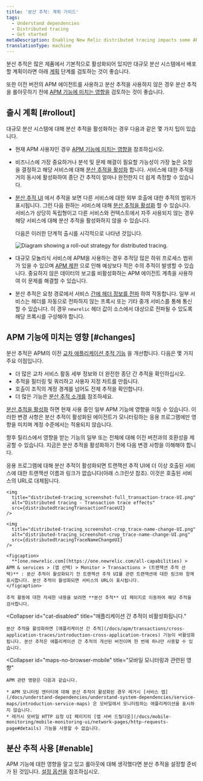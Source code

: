 ```yaml
---
title: '분산 추적: 계획 가이드'
tags:
  - Understand dependencies
  - Distributed tracing
  - Get started
metaDescription: Enabling New Relic distributed tracing impacts some APM features.
translationType: machine
---
```





분산 추적은 많은 제품에서 기본적으로 활성화되어 있지만 대규모 분산 시스템에서 배포할 계획이라면 아래 [계획](#rollout) 단계를 검토하는 것이 좋습니다.

또한 이전 버전의 APM 에이전트를 사용하고 분산 추적을 사용하지 않은 경우 분산 추적을 롤아웃하기 전에 [APM 기능에 미치는 영향을](#changes) 검토하는 것이 좋습니다.

## 출시 계획 [#rollout]

대규모 분산 시스템에 대해 분산 추적을 활성화하는 경우 다음과 같은 몇 가지 팁이 있습니다.

* 현재 APM 사용자인 경우 [APM 기능에 미치는 영향을](#changes) 참조하십시오.

* 비즈니스에 가장 중요하거나 분석 및 문제 해결이 필요할 가능성이 가장 높은 요청을 결정하고 해당 서비스에 대해 [분산 추적을 활성화](#enable) 합니다. 서비스에 대한 추적을 거의 동시에 활성화하여 종단 간 추적이 얼마나 완전한지 더 쉽게 측정할 수 있습니다.

* [분산 추적 UI](/docs/apm/distributed-tracing/ui-data/understand-use-distributed-tracing-data) 에서 추적을 보면 다른 서비스에 대한 외부 호출에 대한 추적의 범위가 표시됩니다. 그런 다음 원하는 서비스에 대해 [분산 추적을 활성화](#enable) 할 수 있습니다. 서비스가 상당히 독립형이고 다른 서비스와 컨텍스트에서 자주 사용되지 않는 경우 해당 서비스에 대해 분산 추적을 활성화하지 않을 수 있습니다.

  다음은 이러한 단계적 출시를 시각적으로 나타낸 것입니다.

  <img
    title="Diagram showing a roll-out strategy for distributed tracing."
    alt="Diagram showing a roll-out strategy for distributed tracing."
    src={distributedtracingDistributedTracingRollout}
  />

* 대규모 모놀리식 서비스에 APM을 사용하는 경우 추적당 많은 하위 프로세스 범위가 있을 수 있으며 [APM 제한](/docs/distributed-tracing/ui-data/understand-use-distributed-tracing-ui/#rules-limits) 으로 인해 예상보다 적은 수의 추적이 발생할 수 있습니다. 중요하지 않은 데이터의 보고를 비활성화하는 APM 에이전트 계측을 사용하여 이 문제를 해결할 수 있습니다.

* 분산 추적은 요청 경로에서 서비스 [간에 헤더 정보를 전파](/docs/distributed-tracing/concepts/how-new-relic-distributed-tracing-works/#headers) 하여 작동합니다. 일부 서비스는 헤더를 자동으로 전파하지 않는 프록시 또는 기타 중개 서비스를 통해 통신할 수 있습니다. 이 경우 `newrelic` 헤더 값이 소스에서 대상으로 전파될 수 있도록 해당 프록시를 구성해야 합니다.

## APM 기능에 미치는 영향 [#changes]

분산 추적은 APM의 이전 [교차 애플리케이션 추적 기능](/docs/apm/transactions/cross-application-traces/introduction-cross-application-traces) 을 개선합니다. 다음은 몇 가지 주요 이점입니다.

* 더 많은 교차 서비스 활동 세부 정보와 더 완전한 종단 간 추적을 확인하십시오.
* 추적을 필터링 및 쿼리하고 사용자 지정 차트를 만듭니다.
* 호출이 조직의 계정 경계를 넘어도 전체 추적을 확인합니다.
* 더 많은 기능은 [분산 추적 소개를](/docs/intro-distributed-tracing) 참조하세요.

[분산 추적을 활성화](/docs/understand-dependencies/distributed-tracing/get-started/introduction-distributed-tracing#enable) 하면 현재 사용 중인 일부 APM 기능에 영향을 미칠 수 있습니다. 이러한 변경 사항은 분산 추적이 활성화된 에이전트가 모니터링하는 응용 프로그램에만 영향을 미치며 계정 수준에서는 적용되지 않습니다.

향후 릴리스에서 영향을 받는 기능의 일부 또는 전체에 대해 이전 버전과의 호환성을 제공할 수 있습니다. 지금은 분산 추적을 활성화하기 전에 다음 변경 사항을 이해해야 합니다.

<CollapserGroup>
  <Collapser
    id="txn-trace-changes"
    title="트랜잭션 추적 UI는 트랜잭션 링크가 아닌 서비스 URL을 표시합니다."
  >
    응용 프로그램에 대해 분산 추적이 활성화되면 트랜잭션 추적 UI에 더 이상 호출된 서비스에 대한 트랜잭션 이름과 링크가 없습니다(아래 스크린샷 참조). 이것은 호출된 서비스의 URL로 대체됩니다.

    <img
      title="distributed-tracing_screenshot-full_transaction-trace-UI.png"
      alt="Distributed tracing - Transaction trace effects"
      src={distributedtracingTransactionTraceUI}
    />

    <img
      title="distributed-tracing_screenshot-crop_trace-name-change-UI.png"
      alt="distributed-tracing_screenshot-crop_trace-name-change-UI.png"
      src={distributedtracingTraceNameChangeUI}
    />

    <figcaption>
      **[one.newrelic.com](https://one.newrelic.com/all-capabilities) > APM & services > (앱 선택) > Monitor > Transactions > (트랜잭션 추적 선택)** : 분산 추적이 활성화되기 전 트랜잭션 추적 UI를 관련 트랜잭션에 대한 링크와 함께 표시합니다. 분산 추적이 활성화되면 서비스의 URL이 표시됩니다.
    </figcaption>

    추적 활동에 대한 자세한 내용을 보려면 **분산 추적** UI 페이지로 이동하여 해당 추적을 검사합니다.
  </Collapser>

  <Collapser
    id="cat-disabled"
    title="애플리케이션 간 추적이 비활성화됩니다."
  >
    분산 추적을 활성화하면 [애플리케이션 간 추적](/docs/apm/transactions/cross-application-traces/introduction-cross-application-traces) 기능이 비활성화됩니다. 분산 추적은 애플리케이션 간 추적의 개선된 버전이며 한 번에 하나만 사용할 수 있습니다.
  </Collapser>

  <Collapser
    id="maps-no-browser-mobile"
    title="모바일 모니터링과 관련된 영향"
  >
    APM 관련 영향은 다음과 같습니다.

    * APM 모니터링 엔터티에 대해 분산 추적이 활성화된 경우 레거시 [서비스 맵](/docs/understand-dependencies/understand-system-dependencies/service-maps/introduction-service-maps) 은 모바일에서 모니터링하는 애플리케이션을 표시하지 않습니다.
    * 레거시 모바일 HTTP 요청 UI 페이지의 [앱 서버 드릴다운](/docs/mobile-monitoring/mobile-monitoring-ui/network-pages/http-requests-page#details) 기능을 사용할 수 없습니다.
  </Collapser>
</CollapserGroup>

## 분산 추적 사용 [#enable]

APM 기능에 대한 영향을 알고 있고 롤아웃에 대해 생각했다면 분산 추적을 설정할 준비가 된 것입니다. [설정 옵션을](/docs/distributed-tracing/concepts/quick-start) 참조하십시오.
